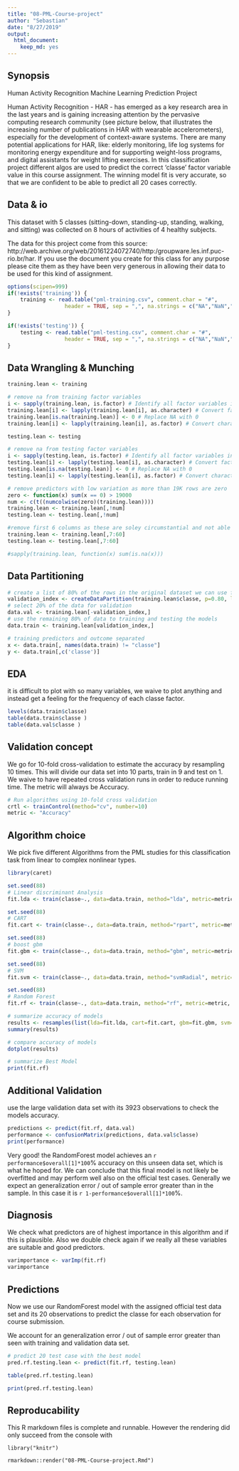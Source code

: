 ```yaml
---
title: "08-PML-Course-project"
author: "Sebastian"
date: "8/27/2019"
output: 
  html_document: 
    keep_md: yes
---
```


## Synopsis

Human Activity Recognition Machine Learning Prediction Project

Human Activity Recognition - HAR - has emerged as a key research area in the last years and is gaining increasing attention by the pervasive computing research community (see picture below, that illustrates the increasing number of publications in HAR with wearable accelerometers), especially for the development of context-aware systems. There are many potential applications for HAR, like: elderly monitoring, life log systems for monitoring energy expenditure and for supporting weight-loss programs, and digital assistants for weight lifting exercises. In this classification project different algos are used to predict the correct 'classe' factor variable value in this course assignment. The winning model fit is very accurate, so that we are confident to be able to predict all 20 cases correctly.

## Data & io

This dataset with 5 classes (sitting-down, standing-up, standing, walking, and sitting) was collected on 8 hours of activities of 4 healthy subjects. 

The data for this project come from this source: http://web.archive.org/web/20161224072740/http:/groupware.les.inf.puc-rio.br/har. If you use the document you create for this class for any purpose please cite them as they have been very generous in allowing their data to be used for this kind of assignment.
```r
options(scipen=999)
if(!exists('training')) {
    training <- read.table("pml-training.csv", comment.char = "#", 
                  header = TRUE, sep = ",", na.strings = c("NA","NaN","","#DIV/0!"))
}

if(!exists('testing')) {
    testing <- read.table("pml-testing.csv", comment.char = "#", 
                  header = TRUE, sep = ",", na.strings = c("NA","NaN","","#DIV/0!"))
}
```

## Data Wrangling & Munching

```r
training.lean <- training

# remove na from training factor variables
i <- sapply(training.lean, is.factor) # Identify all factor variables in your data
training.lean[i] <- lapply(training.lean[i], as.character) # Convert factors to character variables
training.lean[is.na(training.lean)] <- 0 # Replace NA with 0
training.lean[i] <- lapply(training.lean[i], as.factor) # Convert character columns back to factors

testing.lean <- testing

# remove na from testing factor variables
i <- sapply(testing.lean, is.factor) # Identify all factor variables in your data
testing.lean[i] <- lapply(testing.lean[i], as.character) # Convert factors to character variables
testing.lean[is.na(testing.lean)] <- 0 # Replace NA with 0
testing.lean[i] <- lapply(testing.lean[i], as.factor) # Convert character columns back to factors

# remove predictors with low variation as more than 19K rows are zero
zero <- function(x) sum(x == 0) > 19000
num <- c(t((numcolwise(zero)(training.lean))))
training.lean <- training.lean[,!num]
testing.lean <- testing.lean[,!num]

#remove first 6 columns as these are soley circumstantial and not able to predict the classe outcome
training.lean <- training.lean[,7:60]
testing.lean <- testing.lean[,7:60]

#sapply(training.lean, function(x) sum(is.na(x)))
```

## Data Partitioning

```r
# create a list of 80% of the rows in the original dataset we can use for training
validation_index <- createDataPartition(training.lean$classe, p=0.80, list=FALSE)
# select 20% of the data for validation
data.val <- training.lean[-validation_index,]
# use the remaining 80% of data to training and testing the models
data.train <- training.lean[validation_index,]

# training predictors and outcome separated
x <- data.train[, names(data.train) != "classe"]
y <- data.train[,c('classe')]
```

## EDA

it is difficult to plot with so many variables, we waive to plot anything and instead get a feeling for the frequency of each classe factor.

```r
levels(data.train$classe)
table(data.train$classe )
table(data.val$classe )

```

## Validation concept

We go for 10-fold cross-validation to estimate the accuracy by resampling 10 times.
This will divide our data set into 10 parts, train in 9 and test on 1. 
We waive to have repeated cross validation runs in order to reduce running time.
The metric will always be Accuracy.


```r
# Run algorithms using 10-fold cross validation
crtl <- trainControl(method="cv", number=10)
metric <- "Accuracy"
```


## Algorithm choice

We pick five different Algorithms from the PML studies for this classification task from linear to  complex nonlinear types.

```r
library(caret)

set.seed(88)
# Linear discriminant Analysis
fit.lda <- train(classe~., data=data.train, method="lda", metric=metric, trControl=crtl)

set.seed(88)
# CART
fit.cart <- train(classe~., data=data.train, method="rpart", metric=metric, trControl=crtl)

set.seed(88)
# boost gbm
fit.gbm <- train(classe~., data=data.train, method="gbm", metric=metric, trControl=crtl, verbose=FALSE)

set.seed(88)
# SVM
fit.svm <- train(classe~., data=data.train, method="svmRadial", metric=metric, trControl=crtl)

set.seed(88)
# Random Forest
fit.rf <- train(classe~., data=data.train, method="rf", metric=metric, trControl=crtl)

```

```r

# summarize accuracy of models
results <- resamples(list(lda=fit.lda, cart=fit.cart, gbm=fit.gbm, svm=fit.svm, rf=fit.rf))
summary(results)
```

```r
# compare accuracy of models
dotplot(results)

# summarize Best Model
print(fit.rf)
```

## Additional Validation

use the large validation data set with its 3923 observations to check the models accuracy.

```r
predictions <- predict(fit.rf, data.val)
performance <- confusionMatrix(predictions, data.val$classe)
print(performance)
```


Very good! the RandomForest model achieves an `r performance$overall[1]*100`% accuracy on this unseen data set, which is what he hoped for. We can conclude that this final model is not likely be overfitted and may perform well also on the official test cases.
Generally we expect an generalization error / out of sample error greater than in the sample. In this case it is `r 1-performance$overall[1]*100`%.

## Diagnosis

We check what predictors are of highest importance in this algorithm and if this is plausible. Also we double check again if we really all these variables are suitable and good predictors.

```r
varimportance <- varImp(fit.rf)
varimportance
```

## Predictions

Now we use our RandomForest model with the assigned official test data set and its 20 observations to predict the classe for each observation for course submission.

We account for an generalization error / out of sample error greater than seen with training and validation data set.

```r
# predict 20 test case with the best model
pred.rf.testing.lean <- predict(fit.rf, testing.lean)

table(pred.rf.testing.lean)

print(pred.rf.testing.lean)

```

## Reproducability

This R markdown files is complete and runnable.
However the rendering did only succeed from the console with

`library("knitr")`

`rmarkdown::render("08-PML-Course-project.Rmd")`

